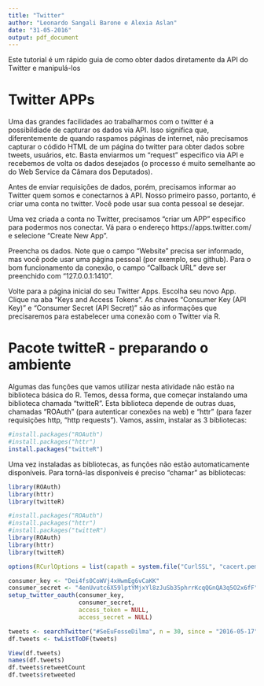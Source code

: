 ```yaml
---
title: "Twitter"
author: "Leonardo Sangali Barone e Alexia Aslan"
date: "31-05-2016"
output: pdf_document
---
```


Este tutorial é um rápido guia de como obter dados diretamente da API do Twitter e manipulá-los

# Twitter APPs

Uma das grandes facilidades ao trabalharmos com o twitter é a possibildiade de capturar os dados via API. Isso significa que, diferentemente de quando raspamos páginas de internet, não precisamos capturar o códido HTML de um página do twitter para obter dados sobre tweets, usuários, etc. Basta enviarmos um "request" especifico via API e recebemos de volta os dados desejados (o processo é muito semelhante ao do Web Service da Câmara dos Deputados).

Antes de enviar requisições de dados, porém, precisamos informar ao Twitter quem somos e conectarnos à API. Nosso primeiro passo, portanto, é criar uma conta no twitter. Você pode usar sua conta pessoal se desejar.

Uma vez criada a conta no Twitter, precisamos "criar um APP" específico para podermos nos conectar. Vá para o endereço https://apps.twitter.com/ e selecione "Create New App".

Preencha os dados. Note que o campo "Website" precisa ser informado, mas você pode usar uma página pessoal (por exemplo, seu github). Para o bom funcionamento da conexão, o campo "Callback URL" deve ser preenchido com "127.0.0.1:1410".

Volte para a página inicial do seu Twitter Apps. Escolha seu novo App. Clique na aba "Keys and Access Tokens". As chaves "Consumer Key (API Key)" e "Consumer Secret (API Secret)" são as informações que precisaremos para estabelecer uma conexão com o Twitter via R.


# Pacote twitteR - preparando o ambiente

Algumas das funções que vamos utilizar nesta atividade não estão na biblioteca básica do R. Temos, dessa forma, que começar instalando uma biblioteca chamada "twitteR". Esta biblioteca depende de outras duas, chamadas "ROAuth" (para autenticar conexões na web) e "httr" (para fazer requisições http, "http requests"). Vamos, assim, instalar as 3 bibliotecas:

```r
#install.packages("ROAuth")
#install.packages("httr")
install.packages("twitteR")
```

Uma vez instaladas as bibliotecas, as funções não estão automaticamente disponíveis. Para torná-las disponíveis é preciso "chamar" as bibliotecas:

```r
library(ROAuth)
library(httr)
library(twitteR)
```
  
```r
#install.packages("ROAuth")
#install.packages("httr")
#install.packages("twitteR")
library(ROAuth)
library(httr)
library(twitteR)

options(RCurlOptions = list(capath = system.file("CurlSSL", "cacert.pem", package = "RCurl"), ssl.verifypeer = FALSE))

consumer_key <- "Dei4fs0CoWVj4xHwmEg6vCaKK"
consumer_secret <- "4enUvutc6X59lptYMjxYl8zJuSb35phrrKcqQGnQA3q5O2x6fF"
setup_twitter_oauth(consumer_key,
                    consumer_secret,
                    access_token = NULL,
                    access_secret = NULL)

tweets <- searchTwitter("#SeEuFosseDilma", n = 30, since = "2016-05-17")
df.tweets <- twListToDF(tweets)

View(df.tweets)
names(df.tweets)
df.tweets$retweetCount
df.tweets$retweeted
```

